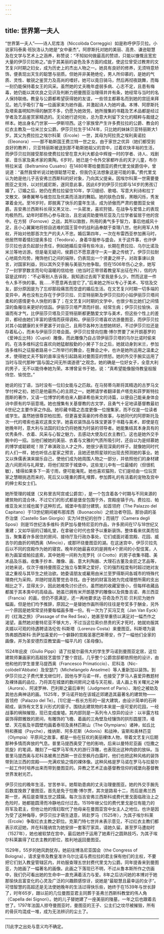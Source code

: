 ```yaml
---
---
---
```

title: 世界第一夫人
---




“世界第一夫人”——诗人尼库洛（Niccolòda Correggio）如是称呼伊莎贝拉。小说家玛泰奥·班狄洛认为她是“女中豪杰”。阿廖斯托对她的美丽、高贵、谦逊聪慧及在文学与艺术上之涵养，称赞说：“不知如何做最高的赞颂，只能以慷慨且宽宏大量的伊莎贝拉称之。”由于其美丽的姿色及多方面的成就，使这位曾受过教育的文艺复兴时期之妇女，成为历史上的杰出人物之一。她具有良好的修养，无须特意矫饰，便表现出天生的聪慧与丽质。但她并非美艳绝伦，男人所仰慕的，是她的气质、灵性、敏锐之鉴赏力及高尚的嗜好。她可以竟日骑马，然后再彻夜跳舞，而每一刻仍能保持着女王的风采。虽然她的丈夫晚年虚弱多病、心志不定，且患有梅毒，她仍能以其优良之见识及判断力把曼图亚治理得井井有条，她经常与当时的名人保持联络。教皇与公爵都希望获得她的友谊，一些领主都慕名而到她的宫廷来拜见。她几乎吸引了每一位画家来为她作画，并激起诗人为她吟诵。本博、阿廖斯托及塔索虽明知所得的酬赏不多，仍愿为她效劳。她所搜集的书籍及艺术品都是经过学者及艺品鉴赏家精选的。无论她行迹何处，总为意大利留下文化的精粹与裁缝之样本。她出身名门世家——伊斯坦西。这个家族曾产生许多费拉拉的公爵、教会的红衣主教及一位米兰女公爵。伊莎贝拉生于1474年，只比她的妹妹贝亚特丽斯大1岁。其父为费拉拉之埃尔科莱（Ercole）一世，其母为阿拉贡之埃利奥诺拉（Eleonora）——那不勒斯国王费兰特一世之女。由于家世之优异（她们都受到良好的教养），贝亚特丽斯被送到那不勒斯她祖父的宫中，过着欢快丰裕的生活，而伊莎贝拉则接受那些使费拉拉曾在意大利大都会中辉煌一时的学者、诗人、戏剧家、音乐家及美术家的熏陶。6岁时，她已是个令外交家都咋舌的天才儿童，布尔特拉米诺（Beltramino Cusatro）在1480年寄给曼图亚的费代里戈侯爵信中，曾说道：“虽然我曾听说过她很聪慧可爱，但我仍无法想象这是可能的事。”费代里戈认为她是他儿子吉安弗兰西斯科的好对象，乃向其父提亲。因埃尔科莱一世需要曼图亚之支持，以对抗威尼斯，遂同意此事，因此6岁的伊莎贝拉即与14岁的男孩订婚了。订婚之后，她仍在费拉拉留住10年，学习缝纫、歌唱、写意大利诗和拉丁文散文、弹奏翼琴与维忽拉及优美而活泼的舞蹈。她的肤色白皙，黑眼闪烁，秀发罩着金光。至16岁时，即脱离了快乐的童年生活，成为骄傲而严肃的曼图亚女侯爵。吉安弗兰西斯科长得又黑又壮、一头密发，喜欢狩猎，在战争与爱情上的表现均极热烈。幼年时即热心参与政治，且忠诚资助曼特尼亚及几位学者留居于他的宫中。在方努（Fornove）之战，其所以致胜，所用的勇气多于智力，事后他威风十足，且小心翼翼地将掠自逃难的国王营中的战利品奉献于查理八世。他利用军人特权，开始对他那首次生产的夫人不忠。婚后第四年，一次在布雷西亚参加赛马时，他居然带着情妇提奥多拉（Teodora），身着华服参与盛会。关于这件事，也许伊莎贝拉也该负起部分责任，例如她婚后变得有些冷淡，长期在费拉拉、乌尔比诺及米兰等地访游。但是毫无疑问，侯爵已不愿意遵守一夫一妻之传统了。伊莎贝拉耐心地肩负险势，掩饰他们之间的端隙，仍表现出一个贤妻之样子，对政事谏以良言，对国家利益，则以其外交手腕与美丽为他争取。但在1506年伤心之余，她写了一封寥寥数言而句句温暖的信给他（他当时正带领着教皇军出征在外），信的内容是这样的：“不必等别人告诉我，我知道过去阁下爱我是多么少。然而这是一件令人多不快的事。我……不愿意再去提它了。”后来她之所以专心于美术、写信及交友，部分原因是为了忘却那段痛苦而空虚的婚后生活。在文艺复兴时期一切多端的变异中，再也没有比存在于伊莎贝拉、贝亚特丽斯及伊莎贝拉的小姑伊丽莎贝塔间柔和的感情更令人快慰的事了；在文艺复兴时期的文学中，也很少有比她们之间情深的鱼雁往来更好的信函。伊丽莎贝塔严肃而纤弱，经常生病；伊莎贝拉愉快、诙谐而有才气，比伊丽莎贝塔及贝亚特丽斯都更酷爱文学与美术，但这些个性上的差异，都经由她们丰富的感情而获得调和。伊丽莎贝塔喜欢访游曼图亚，而伊莎贝拉对其小姑健康的关怀更甚于对自己，且用尽各种方法想她转好。不过伊莎贝拉还是存着私心，而未与伊丽莎贝塔会面。伊莎贝拉曾向恺撒·博尔贾要了米开朗基罗的《爱神丘比特》（Cupid）雕像，而此雕像乃自占领伊丽莎贝塔的乌尔比诺时偷来的。在洛多维科这位喜欢向她猛献殷勤的小舅子下台之后，她就动身到米兰，参加洛多维科之征服者路易十二所举行的舞会，在舞会之中，也许是她所运用之温柔之术，使得她丈夫不智的直率没有引起路易对曼图亚的愤怒。她的外交手腕实运用了当时与现代那种“国与国之间无所谓道德”之观念。她的确是一位好女子，全意大利的男子，无不以能侍奉她为荣。本博曾呈书于她，说：“真希望能像服侍教皇般服侍您、愉悦您。”

她说的拉丁语，当时没有一位妇女能与之匹敌。在马努蒂乌斯将其精选的古罗马文学付梓之初，她已是他最热心的主顾之一。她聘请学者翻译普卢塔克和菲罗斯特拉图斯的著作，又请一位博学的希伯来人翻译希伯来文的诗篇，以便自己能亲身体会诗中原有的华丽意境。她也搜集有关基督教的古文学，且勇气十足地读基督教最初6世纪之主要作家之作品。她珍藏书籍之态度更像一位搜集家，而不仅是一位读者或学生。虽然她很尊崇柏拉图，但更喜爱英豪的传奇故事，与她同代的阿廖斯托及次一代的塔索也喜欢这类文学。她喜欢装饰品与珠宝更甚于书籍与美术，即使是在她晚年时，意大利与法国的妇女仍将她推为时装的领导者。她能集结其本身具有的优秀条件、衣着、风采与心智之魅力，去感动大使及红衣主教们，这也是她外交手腕中的一招。当他们被她的美丽、衣着与文雅的气质所吸引时，还自以为是倾慕她的博学或聪颖呢！除了串演政治人才之外，她很少表现深奥的样子。就像她同时代的人们一样，她也听信占星家之预言，且她还依照星球的出现去预测她的事业。她又以侏儒表演来娱乐自己，使他们成为她周围人物之一部分，并依照他们的身材建造六间房间与礼拜堂，将他们软禁于城堡中。这些宠儿中有一位最矮的（但很机敏），矮得如果多下一英寸雨，便可能淹死。她也喜欢猫狗，它们是经由一位玩赏家之慧眼挑选而来的，死后又以隆重的葬礼埋葬，参加葬礼的有活着的宠物及宫中的绅士和女士们。

她所管理的城堡（又称里吉阿宫或公爵宫），是一个包含着各个时期与不同来源的建筑物的混合体，不过它们的形式都是堡垒包围于外，宫殿座镇于内。费拉拉、帕维亚及米兰城也属于这种形式。城堡中有部分建筑，如首领府（The Palazzo del Capitano）于13世纪期间被布那库西（Buonacolsi）之统治者夺回。那协调的圣乔治堡（Castello San Giorgio）实为14世纪的创作；而镜厅（Camera degli Sposi）则是15世纪洛多维科·贡萨加与曼特尼亚的作品，许多房间在17与18世纪又重建；又如华丽的订婚礼堂，在拿破仑时代也曾予以重新装饰。整体看来优美而恰当，聚集着许多居住的房间、接待厅及行政办事处，它们或面对着宫殿、花园、威吉尔的曲折的明西奥（Mincio），或那环绕曼图亚的湖。在这迷宫中，伊莎贝拉先后以不同的宫殿作为她的寝宫。晚年的她最喜欢的是拥有4个房间的小型佳寓，人称为画室或帕拉底索，其中她用一间称为克罗托（il Crotto）的房子收集书籍、美术品及乐器。收集手抄本、雕像、画、意大利陶器、大理石古董及金匠之艺品等，对她来说，仅次于维持曼图亚之独立与繁荣之爱好，它的强烈程度有时超过她对友谊之重视与其毕生之统治欲。她委请朋友或雇用由米兰至罗得斯间各城市的特殊代理商代为采购，并随时提高警觉去寻找。由于她的财富及她为完成理想所需的支出相比之下，显得太少，因此她难免讨价还价。虽然她的收藏室很小，但每样收藏品都属于其本类中的高级品。她虽已拥有米开朗基罗的雕像以及佩鲁吉诺、弗兰西亚（Francia）的画，但仍不感满足，还一再地要求达·芬奇及乔万尼·贝利尼为她作幅画，但是他们均予推辞，原因之一是替她作画所得的往往是夸奖多于酬金，另外一个原因是她常常坚持要每幅画多赠一份。有一次为了买冯艾克（Jan Van Eyck）的《红海之旅》（Passage of the Red Sea），她甚至举重债以满足对一幅杰作之渴望。虽然她对曼特尼亚不够大方，不过当这位索价昂贵的天才死时，她就劝服其夫婿以可观的待遇聘请洛伦佐·科斯塔（Lorenzo Costa）来曼图亚。科斯塔为装饰弗朗西斯科·贡萨加喜爱的一个僻静的宫殿圣塞巴斯蒂安，作了一幅他们全家的画像，并为圣安德烈亚教堂画一幅平凡的《圣母像》。

1524年庇皮（Giulio Pippi）请了拉斐尔最伟大的学生罗马诺到曼图亚定居，这位建筑师兼画家的高超技艺震惊了整个宫廷。几乎整个公爵宫邸都依照他的设计，由他和他的学生普里马提西奥（Francesco Primaticcio）、尼科洛（Nic-colòdell'Abbate）及安瑟门（Michelangelo Anselmei）等人重新加以装饰。到伊莎贝拉之子费代里戈继位时，因他与罗马诺一样，也接受了罗马人喜爱异教题材及裸体画的品位，乃将其在城堡的数间房间之墙与天花板，请人画上有关曙光之神（Aurora）、阿波罗神、巴利斯之最后审判（Judgment of Paris）、海伦之被劫及其他古典神话的画。1525年，罗马诺开始在该城近郊建造其最著名的建筑物——首领府（Palazzo del Te）。[1]它是一栋长方形的一层大建筑，由设计简单的石砖砌成，装饰有文艺复兴形式的窗子。围绕此建筑物的本来是一座可爱的花园，一经战事的祸殃摧毁，现已变成废墟。其内部则是一系列令人惊异的设计：以半露方柱装饰得颇雅致的房间，有雕饰的飞檐、着画的三角壁及经镶饰的拱形圆屋顶，墙壁、天花板及半圆壁均画着泰坦及奥林匹斯山（The Olympians）诸神，如丘比特和赛姬（Psyche），维纳斯、阿多尼斯（Adonis）和战神，宙斯和奥林匹亚（Olympia）平原间之故事，都是一些在狂欢的美丽裸体人物，带着文艺复兴后期那种多情而奔放的气息。普里马提西奥受了他的影响，后来以曼特尼亚画《恺撒之凯旋》的笔调，雕刻了一幅罗马军伟大的游行浮雕，也表现出这种肉欲的放纵。当普里马提西奥与尼科洛被弗兰西斯一世召至枫丹白露时，他们也把这种风格的装饰带到法兰西的宫殿——充满欢愉之情的裸体像。这种风格是罗马诺在罗马与拉斐尔一起工作时培养出来而带到曼图亚的。异教之艺术正由基督教信仰的城堡向基督教世界发射光芒。

伊莎贝拉的晚年生活，甘苦参半。她帮助患病的丈夫治理曼图亚。她的外交手腕先后数度挽救了曼图亚。首先是免于恺撒·博尔贾，其次是路易十二，而后是弗兰西斯一世，再后是查理五世之蹂躏。每次当吉安弗兰西斯科或费代里戈面临政治上之危险时，她都能圆滑而冷静地应付过去。1519年继父位的费代里戈是位有能力的将军及君主，但他让他的情妇取代了他母亲在曼图亚宫中女主人之地位。也许是因为受了这种侮辱，伊莎贝拉才萌生退意，转赴罗马（1525年），为其子埃尔科莱（Ercole）争取红衣主教之职位。克莱门特七世并未表示意见，不过红衣主教们都表示欢迎她，并在科隆纳宫为她安排一套客厅家具，请她久留。甚至罗马遭劫时（1527年），她也被软禁在宫中，最后她终于运用了她素行之圆熟技巧，为其子埃尔科莱赢得了红衣主教的职位，胜利地返回曼图亚。

1529年，55岁的她风韵犹存。她前往博洛尼亚国会（the Congress of Bologna），请求皇帝及教皇准许乌尔比诺与费拉拉的君主保有他们的主权，不要把它们划入教皇管辖区内，并劝服查理五世封费代里戈为公爵。同年提香来到曼图亚，为她画了一幅著名的画像。此画之下落现已不明，不过从鲁本斯所作之仿画中，我们仍可看出她的生命中一直充满着活力与爱。8年之后访问她的本博对于她那愉快且富变化的心灵及广泛的兴趣颇感惊讶，说她是“最聪慧且最幸运的女子”。可惜智慧的高超还是无法使她晚年的生活过得快乐些，她终于在1539年与世长辞了，时年65岁，跟以前的几位曼图亚君主同葬于圣弗兰西斯科教堂的伟人角（Capella dei Signori）。她的儿子替她建了一座美丽的陵墓，一年之后也跟着去世了。1797年法国人掠夺曼图亚时，曼图亚的王子、公主们之坟尽被摧毁，所有的骨灰均混成一堆，成为无法辨识的尘土了。



* * *



[1]此字之出处与意义均不确定。